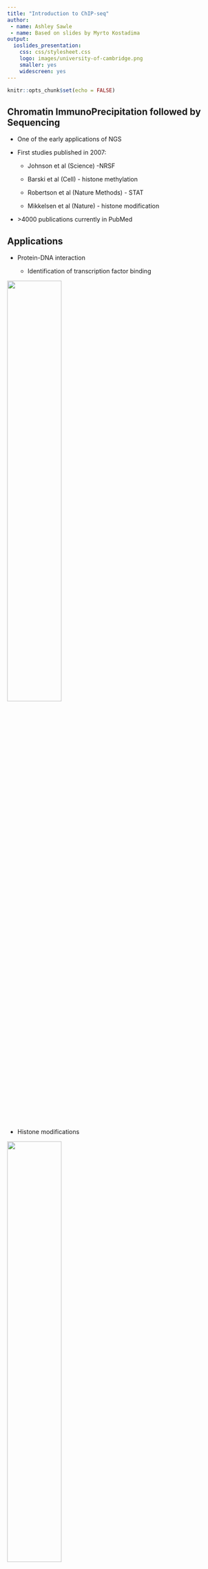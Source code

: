```yaml
---
title: "Introduction to ChIP-seq"
author: 
 - name: Ashley Sawle
 - name: Based on slides by Myrto Kostadima
output:
  ioslides_presentation:
    css: css/stylesheet.css
    logo: images/university-of-cambridge.png
    smaller: yes
    widescreen: yes
---
```


```r
knitr::opts_chunk$set(echo = FALSE)
```

## <span class="bbu">Ch</span>romatin <span class="bbu">I</span>mmuno<span class="bbu">P</span>recipitation followed by <span class="bbu">Seq</span>uencing

* One of the early applications of NGS  

* First studies published in 2007:  

    * Johnson et al (Science) -NRSF  
    
    * Barski et al (Cell) - histone methylation  
    
    * Robertson et al (Nature Methods) - STAT  
    
    * Mikkelsen et al (Nature) - histone modification  

* \>4000 publications currently in PubMed

## Applications

* Protein-DNA interaction

    * <span class="pt">Identification of transcription factor binding</span>
    
<img src="images/nrg2641-f1_protein.jpg"  class="centerimg" style="width: 50%" />

* <span class="pt">Histone modifications</span>

<img src="images/nrg2641-f1_histone.jpg"  class="centerimg" style="width: 50%" />

<div style="text-align: right">
<p style="font-size: 14px">Image adapted from: Park P (2009), Nature Reviews Genetics, 10, 669-680.</p>
</div>

## Experiment Overview

<div style="width: 60%; 
            float: left"> 
            
<div style="margin-top: 40px">
* Crosslinking
</div>
<div style="margin-top: 55px">
* Fragmentation and Immunoprecipitation
</div>
<div style="margin-top: 50px">
* DNA purification
</div>
<div style="margin-top: 50px">
* Library Preparation
</div>
<div style="margin-top: 60px">
* Sequencing
</div>
<div style="margin-top: 60px">
* Analysis
</div>

</div>

<div style="margin-left: 60px;
            float: none;">
<img src="images/nrg2641-f1_mod.png", style="width: 40%;
                                               margin-top: -50px;
                                               margin-left: auto;
                                               margin-right: auto;
                                               display: block;">
</div>

<div style="text-align: right">
<p style="font-size: 14px">Image adapted from: Park P (2009), Nature Reviews Genetics, 10, 669-680.</p>
</div>

## Experiment Overview

<div style="width: 60%; 
            float: left"> 

+----------------------------------------------------+---------------------------------------------------------------------------------+
| <span class="smtabtext">Resolution</span>          | <span class="smtabtext">High - single nucleotide</span> |
+----------------------------------------------------+---------------------------------------------------------------------------------+
| <span class="smtabtext">Coverage</span>            | <span class="smtabtext">Limited by “alignability” of reads to the genome</span> |
+----------------------------------------------------+---------------------------------------------------------------------------------+
| <span class="smtabtext">Cost</span>                | <span class="smtabtext">Around £1000 per lane</span> |
+----------------------------------------------------+---------------------------------------------------------------------------------+
| <span class="smtabtext">Source of noise</span>     | <span class="smtabtext"> Sequencing bias, GC bias, Sequencing error </span>   |
+----------------------------------------------------+---------------------------------------------------------------------------------+
| <span class="smtabtext">Amount DNA required</span> | <span class="smtabtext">Low 10 - 50 ng</span> |
+----------------------------------------------------+---------------------------------------------------------------------------------+
| <span class="smtabtext">Multiplexing</span>        | <span class="smtabtext">Possible</span> |
+----------------------------------------------------+---------------------------------------------------------------------------------+

</div>

<div style="margin-left: 60px;
            float: none;">
<img src="images/nrg2641-f1_mod.png", style="width: 40%;
                                               margin-top: -50px;
                                               margin-left: auto;
                                               margin-right: auto;
                                               display: block;">
</div>

<div style="text-align: right">
<p style="font-size: 14px">Image adapted from: Park P (2009), Nature Reviews Genetics, 10, 669-680.</p>
</div>

## Sample Preparation

|          | Transcription factor binding | Histone modifications and Nucleosome positioning |
|:--------:|:-----------------------------|:-------------------------------------------------|
| Crosslinking | Formaldehyde | Usually not |
| Fragmentation | Sonication(200-600bp) | MNase Treatment |
| Immunoprecipitation | Antibody specific to protein |Antibody specific to histonemodification or histone |


## Experimental Design

<ul style="font-size: 30px; line-height: 1.6">
  <li class="pkht">Antibody quality</li>
  <li>Control experiment</li>
  <li>Depth of sequencing</li>
  <li>Multiplexing</li>
  <li>Paired-end reads</li>
</ul>


## Antibody Quality

* Antibody quality - a <span class="pkht">sensitive</span>
and <span class="pkht">specific</span> antibody will give a high level of enrichment

    * <span class="pt">Limited efficiency of antibody is the main reason for failed ChIP-seq experiments</span>
    
* Check your antibody ahead if possible

    * <span class="pt">Western blotting to check the reactivity of the antibody with unmodified and non-histone proteins</span>
    
* Optimize ChIP protocol

    * <span class="pt">If known positives and negatives are available, perform qPCR to demonstrate enrichment for these regions</span>

## Experimental Design

<ul style="font-size: 30px; line-height: 1.6">
  <li>Antibody quality</li>
  <li class="pkht">Control experiment</li>
  <li>Depth of sequencing</li>
  <li>Multiplexing</li>
  <li>Paired-end reads</li>
</ul>

## The Need for a Control Sample

<div style="width: 40%; 
            float: left"> 
            
* Open chromatin regions are fragmented more easily than closed regions.
            
* Repetitive sequences might seem to be enriched (inaccurate repeats copy number in the assembled genome).
            
* Uneven distribution of sequence tags across the genome 
            
* A ChIP-seq peak should be compared with the same region in a matched control
            
</div>

<div style="margin-left: 60px;
            float: none;">
<img src="images/nbt.1518-F1.jpg", style="width: 40%;
                                               margin-left: auto;
                                               margin-right: auto;
                                               display: block;">
</div>

<div style="text-align: right">
<p style="font-size: 14px">Image adapted from: Rozowsky et al. (2009) Nature Biotechnology, 27:66-75.</p>
</div>

<!-- 
https://www.nature.com/articles/nbt.1518/figures/1?proof=trueIn&draft=journal
-->

## Control Type

* Input DNA

* Mock IP - DNA obtained from IP without antibody

    * <span class="pt">Very little material can be pulled down leading to inconsistent results of multiple mock IPs</span>

* Nonspecific IP - using an antibody against a protein that is not known to be involved in DNA binding

* Sequencing a control can be avoided when looking at:

    * time points

    * differential binding pattern between conditions

## Experimental Design

<ul style="font-size: 30px; line-height: 1.6">
  <li>Antibody quality</li>
  <li>Control experiment</li>
  <li class="pkht">Depth of sequencing</li>
  <li>Multiplexing</li>
  <li>Paired-end reads</li>
</ul>

## Sequencing Depth

<img src="images/nbt.1518-F5.jpg"  class="centerimg" style="width: 70%; margin-top: 0px" />

* More prominent peaks are identified with fewer reads, versus weaker peaks that require greater
depth

* Number of putative target regions continues to increase as a function of sequencing
depth

<div style="text-align: right">
<p style="font-size: 14px">Image adapted from: Rozowsky et al. (2009) Nature Biotechnology, 27:66-75.</p>
</div>

## Sequencing Depth

<img src="images/nbt.1518-F5.jpg"  class="centerimg" style="width: 70%; margin-top: 0px" />

* With current sequencing technologies for human/mouse >20M uniquely mapped reads is usually sufficient

* Illumina HiSeq 4000: ~300-350 Million reads per lane

<div style="text-align: right">
<p style="font-size: 14px">Image adapted from: Rozowsky et al. (2009) Nature Biotechnology, 27:66-75.</p>
</div>

## Experimental Design

<ul style="font-size: 30px; line-height: 1.6">
  <li>Antibody quality</li>
  <li>Control experiment</li>
  <li>Depth of sequencing</li>
  <li class="pkht">Multiplexing</li>
  <li>Paired-end reads</li>
</ul>


## Sample barcoding and de-multiplexing

<div style="width: 50%; 
            float: left"> 
            
### Barcoding 

<img src="images/multiplexing.png", style="width: 90%;
                                               margin-left: auto;
                                               margin-right: auto;
                                               display: block;">
</div>

<div style="margin-left: 560px;
            float: none;">
            
### Demultiplexing

<div style="margin-top: 50px">
* Read 1  
<span style="font-family: courier new"><span style="color: #ff9955">ATTAGG</span>CCTAAGCA</span>... - Sample A
* Read 2  
<span style="font-family: courier new"><span style="color: #5588ff">GAGCAA</span>CGACTACT</span>... - Sample B
* Read 3  
<span style="font-family: courier new"><span style="color: #ff9955">ATTAGG</span>CCATACAT</span>... - Sample A
* Read 4  
<span style="font-family: courier new"><span style="color: #75e654">CCATAG</span>GCTGACTA</span>... - Sample C
</div>
</div>

## Experimental Design

<ul style="font-size: 30px; line-height: 1.6">
  <li>Antibody quality</li>
  <li>Control experiment</li>
  <li>Depth of sequencing</li>
  <li>Multiplexing</li>
  <li class="pkht">Paired-end reads</li>
</ul>

## Paired-End Sequencing

<img src="images/Paired_end_read.png"  class="centerimg" style="width: 70%; margin-top: 0px" />

* DNA fragments are sequenced from both ends

* Increases “mappability” - especially in repetitive regions

* Reduced duplicates

* Costs twice as much as single end reads

* For ChIP-seq, usually not worth the extra cost, unless you have a specific interest in repeat regions

## Analysis Workflow Overview

<img src="images/workflow.png"  class="centerimg" style="width: 70%; margin-top: 0px" />


## Alignment

**Goal**: Given a reference sequence and a set of short reads, align each read
to the most likely origin of the fragment from which the read came.

<img src="images/SR_alignment.png"  class="centerimg" style="width: 90%; margin-top: 0px" />

## Alignment

<img src="images/mappers_timeline.png"  class="centerimg" style="width: 75%; margin-top: -100px" />

## Mappability

* Not all of the genome is ‘available’ for mapping

* Align your reads to the unmasked genome

<img src="images/Mappability_table.png"  class="centerimg" style="width: 90%; margin-top: 0px" />


<div style="text-align: right">
<p style="font-size: 14px">Table from: Rozowsky et al. (2009) Nature Biotechnology, 27:66-75.</p>
<p style="font-size: 14px">\*Figure calculated based on 30nt sequence tags</p>
</div>

* <span class="pt">For ChIP-seq, usually short reads are used (50/100bp)</span>

## Reads can map in multiple locations

<img src="images/MultiMapping.png"  class="centerimg" style="width: 90%; margin-top: 0px" />

* Some parts of the genome will not be unique:

    * Common, repeated motifs (proteins domains)

    * Repeat regions

## Duplicate reads

* Reads that align in exactly the same place (same start + same CIGAR string)
    
* Duplicates can occur from:

    * Artefacts from sequencing (PCR artefacts)
    
    * Real biological signal
    
    * We cannot tell apart which one, unless we use barcodes (UMIs).
    
## Quality Control - alignment

```r
library(tidyverse)
read_tsv("dummy_alignment_data.tsv.csv") %>% 
  gather("Type", "Count", -SampleName) %>% 
  mutate(Type=factor(Type, levels=c("Unmapped", "Duplicate", "Q<15 reads", "Q>15 reads"))) %>% 
  ggplot(aes(x=SampleName, y=Count)) +
     geom_col(aes(fill=Type), colour="black") +
     labs(x=NULL, fill=NULL, y="Number of Reads")
```

## Quality Control - Enrichment

<div style="width: 60%; 
            float: left"> 
            
<img src="images/CHANCE_cumulative_enrichment.jpg"  class="centerimg" style="width: 90%; margin-top: -30px" />

</div>

<div style="margin-left: 60px;
            float: none;">

<div style="padding-top: 25px">
**a)** Lack of coverage in the IP

**b)** Amplification Bias

**c)** IP successful

**d)** Weak IP
</div>

<div style="margin-top: 150px">
<p style="font-size: 14px">Diaz et al. (2012) Genome Biology, 13:R98.</p>
<p style="font-size: 14px">https://github.com/songlab/chance</p>
<p style="font-size: 14px">https://deeptools.readthedocs.io</p>
</div>
</div>


## Analysis Workflow Overview

<img src="images/workflow.png"  class="centerimg" style="width: 70%; margin-top: 0px" />

## Peak Calling


<div style="width: 60%; 
            float: left"> 
            
* Basic: 
    
    * Regions are scored by the number of tags in a window of a given size. 
    
    * Then assess by enrichment over control and minimum tag density.
    
* Advanced: take advantage of the directionality of the reads.

</div>

<div style="margin-left: 60px;
            float: none;">
<img src="images/TagStrands.png", style="width: 40%;
                                               margin-left: auto;
                                               margin-right: auto;
                                               display: block;">
</div>

<div style="text-align: right">
<p style="font-size: 14px">Image adapted from: Kharchenko et al. (2008), Nat Biotechnol. 26:1351-1359
</div>

## Peak Calling - Strand Specific Profile

<img src="images/PeakCalling.png"  class="centerimg" style="width: 100%; margin-top: 0px" />

<div style="text-align: right">
<p style="font-size: 14px">Image from: Kharchenko et al. (2008), Nat Biotechnol. 26:1351-1359
</div>

## Peak Calling - Challenges

* Adjust for sequence <span class="pkht">mappability</span>- regions that contain repetitive elements have different expected tag count

* Different ChIP-seq applications produce different <span class="pkht">type of peaks</span>. Most current tools have been designed to detect sharp peaks (TF binding, histone modifications at regulatory elements)

* Alternative tools exist for broader peaks (histone modifications that mark domains - transcribed or repressed), e.g. SICER

## Peak Calling - Broad Marks and Sharp Peaks

<img src="images/nrg2641-f2b.png"  class="centerimg" style="width: 60%; margin-top: -50px" />

<div style="text-align: right">
<p style="font-size: 14px">Image adapted from: Park P (2009), Nature Reviews Genetics, 10, 669-680.</p>
</div>

## Peak Calling - MACS2

<div style="width: 50%; 
            float: left"> 
            
* Identify candidate peaks using a Poisson distribution to model background            
            
* Remove duplicate tags (in excess of what can be expected by chance)

* Slide window across the genome to find candidate peaks with a significant tag enrichment (Poisson distribution, global background, p-value 10e-5)

* Assess strand shift and adjust tags accordingly

* Candidate peaks are evaluated by  comparing them against a “local” distribution.

* Uses the control sample to eliminate peaks that are also present there

</div>

<div style="margin-left: 60px;
            float: none;">
<img src="images/MACS2_algorithm.png", style="width: 40%;
                                               margin-left: auto;
                                               margin-right: auto;
                                               display: block;">
</div>

## Peak Calling - MACS2

<div style="width: 50%; 
            float: left"> 
            
Model the shift size between +/- strand tags:

* Scan the genome to find regions with tags enriched relative to random tag distribution

* Randomly sample 1000 of these (high quality peaks) and calculate the distance between the modes of their +/- peaks

* Shift all the tags by d/2 toward the 3’ end.

</div>

<div style="margin-left: 60px;
            float: none;">
<img src="images/CrossCorrelation.png", style="width: 50%;
                                               margin-left: auto;
                                               margin-right: auto;
                                               display: block;">
</div>

## Peak Calling - MACS2

<div style="width: 50%; 
            float: left"> 
            
* Identify candidate peaks using a Poisson distribution to model background            
            
* Remove duplicate tags (in excess of what can be expected by chance)

* Slide window across the genome to find candidate peaks with a significant tag enrichment (Poisson distribution, global background, p-value 10e-5)

* Assess strand shift and adjust tags accordingly

* Candidate peaks are evaluated by  comparing them against a “local” distribution.

* Uses the control sample to eliminate peaks that are also present there

</div>

<div style="margin-left: 60px;
            float: none;">
<img src="images/MACS2_algorithm.png", style="width: 40%;
                                               margin-left: auto;
                                               margin-right: auto;
                                               display: block;">
</div>

## Analysis Workflow Overview

<img src="images/workflow.png"  class="centerimg" style="width: 70%; margin-top: 0px" />

## Analysis Downstream to Peak Calling

* <span class="pt">Visualisation - genome browser: Ensembl, UCSC, IGV</span>

<img src="images/EnsemblBrowser.png"  class="centerimg" style="width: 100%; margin-top: 0px" />
    
## Analysis Downstream to Peak Calling

* Visualisation - genome browser: Ensembl, UCSC, IGV

* Peak Annotation - finding interesting features surrounding peak regions:

    * PeakAnalyzer
    
    * ChIPpeakAnno (R package)
    
    * GREAT
    
    * bedtools
    
    * PAVIS

## Analysis Downstream to Peak Calling

* Visualisation - genome browser: Ensembl, UCSC, IGV

* Peak Annotation - finding interesting features surrounding peak regions:

* Correlation with expression data

* Discovery of binding sequence motifs

* Gene Ontology analysis on genes that bind the same factor or have the same modification

* Correlation with SNP data to find allele-specific binding

## 

### THANK YOU

